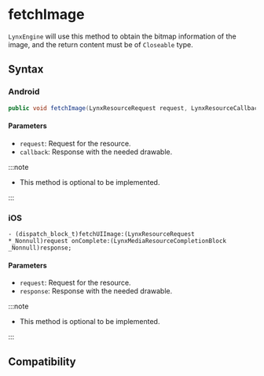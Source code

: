 # fetchImage

`LynxEngine` will use this method to obtain the bitmap information of the image, and the return content must be of `Closeable` type.

## Syntax

### Android

```java
public void fetchImage(LynxResourceRequest request, LynxResourceCallback< Closeable > callback);
```

#### Parameters

- `request`: Request for the resource.
- `callback`: Response with the needed drawable.

:::note

- This method is optional to be implemented.

:::

### iOS

```objc
- (dispatch_block_t)fetchUIImage:(LynxResourceRequest *_Nonnull)request onComplete:(LynxMediaResourceCompletionBlock _Nonnull)response;
```

#### Parameters

- `request`: Request for the resource.
- `response`: Response with the needed drawable.

:::note

- This method is optional to be implemented.

:::

## Compatibility


<LegacyCompatTable metadata="lynx-native-api/lynx-media-resource-fetcher/fetch-image" />